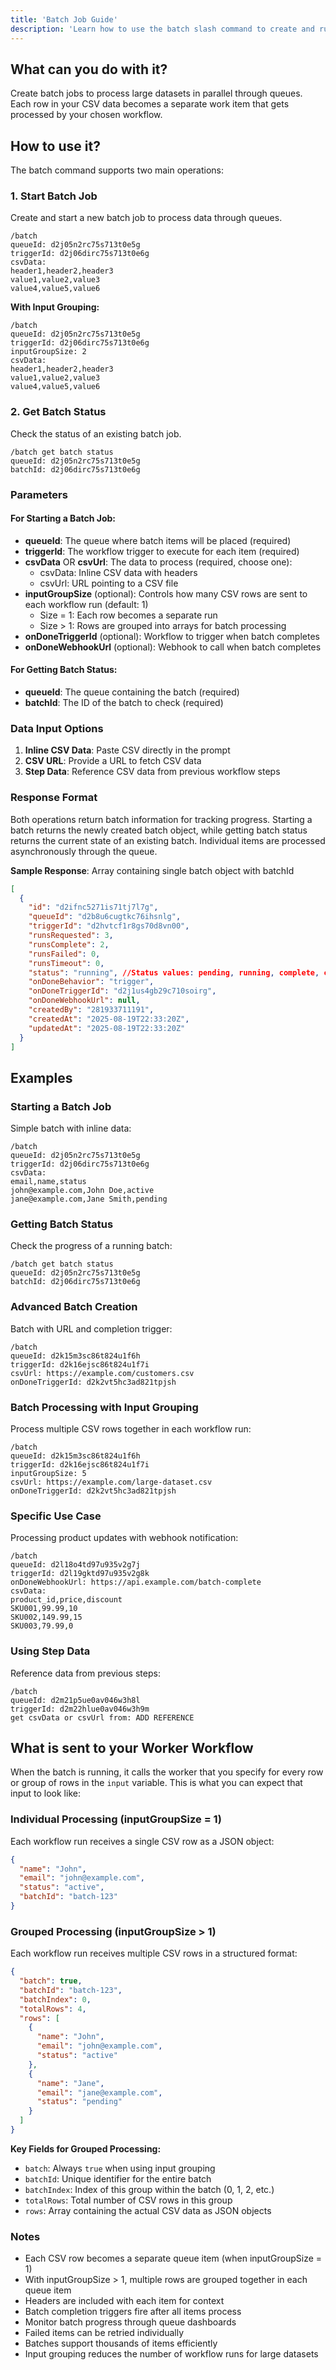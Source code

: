 ```yaml
---
title: 'Batch Job Guide'
description: 'Learn how to use the batch slash command to create and run batch jobs through queues'
---
```


## What can you do with it?

Create batch jobs to process large datasets in parallel through queues. Each row in your CSV data becomes a separate work item that gets processed by your chosen workflow.

## How to use it?

The batch command supports two main operations:

### 1. Start Batch Job

Create and start a new batch job to process data through queues.

```
/batch
queueId: d2j05n2rc75s713t0e5g
triggerId: d2j06dirc75s713t0e6g
csvData:
header1,header2,header3
value1,value2,value3
value4,value5,value6
```

**With Input Grouping:**

```
/batch
queueId: d2j05n2rc75s713t0e5g
triggerId: d2j06dirc75s713t0e6g
inputGroupSize: 2
csvData:
header1,header2,header3
value1,value2,value3
value4,value5,value6
```

### 2. Get Batch Status

Check the status of an existing batch job.

```
/batch get batch status
queueId: d2j05n2rc75s713t0e5g
batchId: d2j06dirc75s713t0e6g
```

### Parameters

#### For Starting a Batch Job:

- **queueId**: The queue where batch items will be placed (required)
- **triggerId**: The workflow trigger to execute for each item (required)
- **csvData** OR **csvUrl**: The data to process (required, choose one):
  - csvData: Inline CSV data with headers
  - csvUrl: URL pointing to a CSV file
- **inputGroupSize** (optional): Controls how many CSV rows are sent to each workflow run (default: 1)
  - Size = 1: Each row becomes a separate run
  - Size > 1: Rows are grouped into arrays for batch processing
- **onDoneTriggerId** (optional): Workflow to trigger when batch completes
- **onDoneWebhookUrl** (optional): Webhook to call when batch completes

#### For Getting Batch Status:

- **queueId**: The queue containing the batch (required)
- **batchId**: The ID of the batch to check (required)

### Data Input Options

1. **Inline CSV Data**: Paste CSV directly in the prompt
2. **CSV URL**: Provide a URL to fetch CSV data
3. **Step Data**: Reference CSV data from previous workflow steps

### Response Format

Both operations return batch information for tracking progress. Starting a batch returns the newly created batch object, while getting batch status returns the current state of an existing batch. Individual items are processed asynchronously through the queue.

**Sample Response**: Array containing single batch object with batchId

```json
[
  {
    "id": "d2ifnc5271is71tj7l7g",
    "queueId": "d2b8u6cugtkc76ihsnlg",
    "triggerId": "d2hvtcf1r8gs70d8vn00",
    "runsRequested": 3,
    "runsComplete": 2,
    "runsFailed": 0,
    "runsTimeout": 0,
    "status": "running", //Status values: pending, running, complete, canceled
    "onDoneBehavior": "trigger",
    "onDoneTriggerId": "d2j1us4gb29c710soirg",
    "onDoneWebhookUrl": null,
    "createdBy": "281933711191",
    "createdAt": "2025-08-19T22:33:20Z",
    "updatedAt": "2025-08-19T22:33:20Z"
  }
]
```

## Examples

### Starting a Batch Job

Simple batch with inline data:

```
/batch
queueId: d2j05n2rc75s713t0e5g
triggerId: d2j06dirc75s713t0e6g
csvData:
email,name,status
john@example.com,John Doe,active
jane@example.com,Jane Smith,pending
```

### Getting Batch Status

Check the progress of a running batch:

```
/batch get batch status
queueId: d2j05n2rc75s713t0e5g
batchId: d2j06dirc75s713t0e6g
```

### Advanced Batch Creation

Batch with URL and completion trigger:

```
/batch
queueId: d2k15m3sc86t824u1f6h
triggerId: d2k16ejsc86t824u1f7i
csvUrl: https://example.com/customers.csv
onDoneTriggerId: d2k2vt5hc3ad821tpjsh
```

### Batch Processing with Input Grouping

Process multiple CSV rows together in each workflow run:

```
/batch
queueId: d2k15m3sc86t824u1f6h
triggerId: d2k16ejsc86t824u1f7i
inputGroupSize: 5
csvUrl: https://example.com/large-dataset.csv
onDoneTriggerId: d2k2vt5hc3ad821tpjsh
```

### Specific Use Case

Processing product updates with webhook notification:

```
/batch
queueId: d2l18o4td97u935v2g7j
triggerId: d2l19gktd97u935v2g8k
onDoneWebhookUrl: https://api.example.com/batch-complete
csvData:
product_id,price,discount
SKU001,99.99,10
SKU002,149.99,15
SKU003,79.99,0
```

### Using Step Data

Reference data from previous steps:

```
/batch
queueId: d2m21p5ue0av046w3h8l
triggerId: d2m22hlue0av046w3h9m
get csvData or csvUrl from: ADD REFERENCE
```

## What is sent to your Worker Workflow

When the batch is running, it calls the worker that you specify for every row or group of rows in the `input` variable. This is what you can expect that input to look like: 

### Individual Processing (inputGroupSize = 1)

Each workflow run receives a single CSV row as a JSON object:

```json
{
  "name": "John",
  "email": "john@example.com",
  "status": "active",
  "batchId": "batch-123"
}
```

### Grouped Processing (inputGroupSize > 1)

Each workflow run receives multiple CSV rows in a structured format:

```json
{
  "batch": true,
  "batchId": "batch-123",
  "batchIndex": 0,
  "totalRows": 4,
  "rows": [
    {
      "name": "John",
      "email": "john@example.com",
      "status": "active"
    },
    {
      "name": "Jane",
      "email": "jane@example.com",
      "status": "pending"
    }
  ]
}
```

**Key Fields for Grouped Processing:**
- `batch`: Always `true` when using input grouping
- `batchId`: Unique identifier for the entire batch
- `batchIndex`: Index of this group within the batch (0, 1, 2, etc.)
- `totalRows`: Total number of CSV rows in this group
- `rows`: Array containing the actual CSV data as JSON objects

### Notes

- Each CSV row becomes a separate queue item (when inputGroupSize = 1)
- With inputGroupSize > 1, multiple rows are grouped together in each queue item
- Headers are included with each item for context
- Batch completion triggers fire after all items process
- Monitor batch progress through queue dashboards
- Failed items can be retried individually
- Batches support thousands of items efficiently
- Input grouping reduces the number of workflow runs for large datasets
